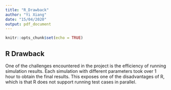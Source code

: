 ```yaml
---
title: "R_Drawback"
author: "Yi Xiang"
date: "15/04/2020"
output: pdf_document
---
```


```r
knitr::opts_chunk$set(echo = TRUE)
```

## R Drawback

One of the challenges encountered in the project is the efficiency of running simulation results. Each simulation with different parameters took over 1 hour to obtain the final results. This exposes one of the disadvantages of R, which is that R does not support running test cases in parallel. 